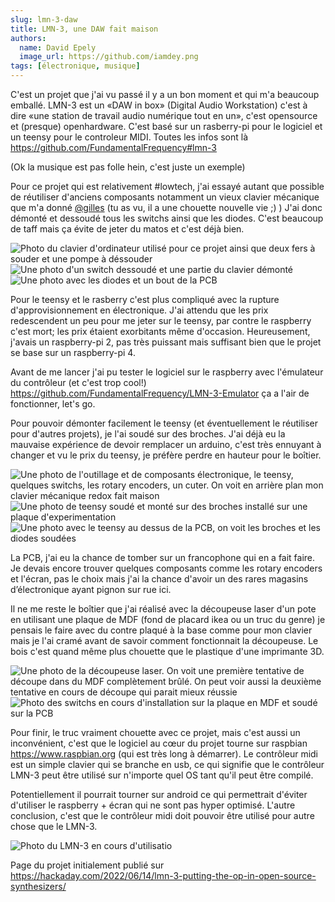 ```yaml
---
slug: lmn-3-daw
title: LMN-3, une DAW fait maison
authors:
  name: David Epely
  image_url: https://github.com/iamdey.png
tags: [électronique, musique]
---
```



C'est un projet que j'ai vu passé il y a un bon moment et qui m'a beaucoup
emballé. LMN-3 est un «DAW in box» (Digital Audio Workstation) c'est à dire «une
station de travail audio numérique tout en un», c'est opensource et (presque)
openhardware. C'est basé sur un rasberry-pi pour le logiciel et un teensy pour
le controleur MIDI. Toutes les infos sont là
https://github.com/FundamentalFrequency#lmn-3

(Ok la musique est pas folle hein, c'est juste un exemple)

<ReactPlayer
  playing
  controls
  url={videoUrl}
  title="Vidéo de musique électronique créé à partir du LMN-3. On voit que
la musique est généré et contrôlé par un clavier spécifique que j'ai fabriqué."
/>

<!-- truncate -->

Pour ce projet qui est relativement #lowtech, j'ai essayé autant que possible de
réutiliser d'anciens composants notamment un vieux clavier mécanique que m'a
donné [@gilles](https://mastodon.xyz/@gilles@social.poolp.org) (tu as vu, il a
une chouette nouvelle vie ;) ) J'ai donc démonté et dessoudé tous les switchs
ainsi que les diodes. C'est beaucoup de taff mais ça évite de jeter du matos et
c'est déjà bien.

![Photo du clavier d'ordinateur utilisé pour ce
projet ainsi que deux fers à souder et une pompe à déssouder](./clavier_original.jpg)
![Une photo d'un switch dessoudé et une partie du
clavier démonté](./switch_et_clavier.jpg)
![Une photo avec les diodes et un bout de la PCB](./diodes.jpg)

Pour le teensy et le rasberry c'est plus compliqué avec la rupture
d'approvisionnement en électronique. J'ai attendu que les prix redescendent un
peu pour me jeter sur le teensy, par contre le raspberry c'est mort; les prix
étaient exorbitants même d'occasion. Heureusement, j'avais un raspberry-pi 2,
pas très puissant mais suffisant bien que le projet se base sur un
raspberry-pi 4.

Avant de me lancer j'ai pu tester le logiciel sur le raspberry avec l'émulateur
du contrôleur (et c'est trop cool!)
https://github.com/FundamentalFrequency/LMN-3-Emulator ça a l'air de
fonctionner, let's go.

Pour pouvoir démonter facilement le teensy (et éventuellement le réutiliser pour
d'autres projets), je l'ai soudé sur des broches. J'ai déjà eu la mauvaise
expérience de devoir remplacer un arduino, c'est très ennuyant à changer et vu
le prix du teensy, je préfère perdre en hauteur pour le boîtier.

![Une photo de l'outillage et de composants électronique, le
teensy, quelques switchs, les rotary encoders, un cuter. On voit en arrière plan
mon clavier mécanique redox fait maison](./outillage.jpg)
![Une photo de teensy soudé et monté
sur des broches installé sur une plaque d'experimentation](./teensy.jpg)
![Une photo avec le
teensy au dessus de la PCB, on voit les broches et les diodes soudées](./teensy-pcb.jpg)

La PCB, j'ai eu la chance de tomber sur un francophone qui en a fait faire. Je
devais encore trouver quelques composants comme les rotary encoders et l'écran,
pas le choix mais j'ai la chance d'avoir un des rares magasins d’électronique
ayant pignon sur rue ici.

Il ne me reste le boîtier que j'ai réalisé avec la découpeuse laser d'un pote en
utilisant une plaque de MDF (fond de placard ikea ou un truc du genre) je
pensais le faire avec du contre plaqué à la base comme pour mon clavier mais je
l'ai cramé avant de savoir comment fonctionnait la découpeuse. Le bois c'est
quand même plus chouette que le plastique d'une imprimante 3D.

![Une photo de la découpeuse laser. On voit une première tentative de découpe dans du MDF complètement brûlé. On peut voir aussi la deuxième tentative en cours de découpe qui parait mieux réussie](./decoupe_laser_echec.jpg)
![Photo des switchs en cours d'installation sur la plaque en MDF et soudé sur la PCB](./installation_switchs.jpg)

Pour finir, le truc vraiment chouette avec ce projet, mais c'est aussi un
inconvénient, c'est que le logiciel au cœur du projet tourne sur raspbian
https://www.raspbian.org (qui est très long à démarrer). Le contrôleur midi est
un simple clavier qui se branche en usb, ce qui signifie que le contrôleur LMN-3
peut être utilisé sur n'importe quel OS tant qu'il peut être compilé.

Potentiellement il pourrait tourner sur android ce qui permettrait d'éviter
d'utiliser le raspberry + écran qui ne sont pas hyper optimisé. L'autre
conclusion, c'est que le contrôleur midi doit pouvoir être utilisé pour autre
chose que le LMN-3.

![Photo du LMN-3 en cours d'utilisatio](./lmn-3-actif.jpg)

Page du projet initialement publié sur
https://hackaday.com/2022/06/14/lmn-3-putting-the-op-in-open-source-synthesizers/
